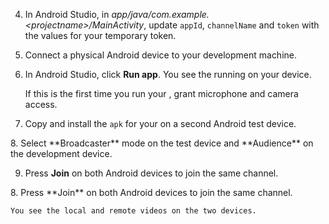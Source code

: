 <PlatformWrapper platform="android">
        
4.  In Android Studio, in *app/java/com.example.\<projectname>/MainActivity*, update `appId`, `channelName` and `token` with the values for your temporary token.

5.  Connect a physical Android device to your development machine.

6.  In Android Studio, click **Run app**. You see the <Vpl k="CLIENT" /> running on your device.

    If this is the first time you run your <Vpl k="CLIENT" />, grant microphone and camera access.

7.  Copy and install the `apk` for your <Vpl k="CLIENT" /> on a second Android test device.

<ProductWrapper product="interactive-live-streaming">
8. Select **Broadcaster** mode on the test device and **Audience** on the development device.

9.  Press **Join** on both Android devices to join the same channel.
</ProductWrapper>

<ProductWrapper notAllowed="interactive-live-streaming">
8.  Press **Join** on both Android devices to join the same channel.
</ProductWrapper>

    You see the local and remote videos on the two devices.
</PlatformWrapper>
